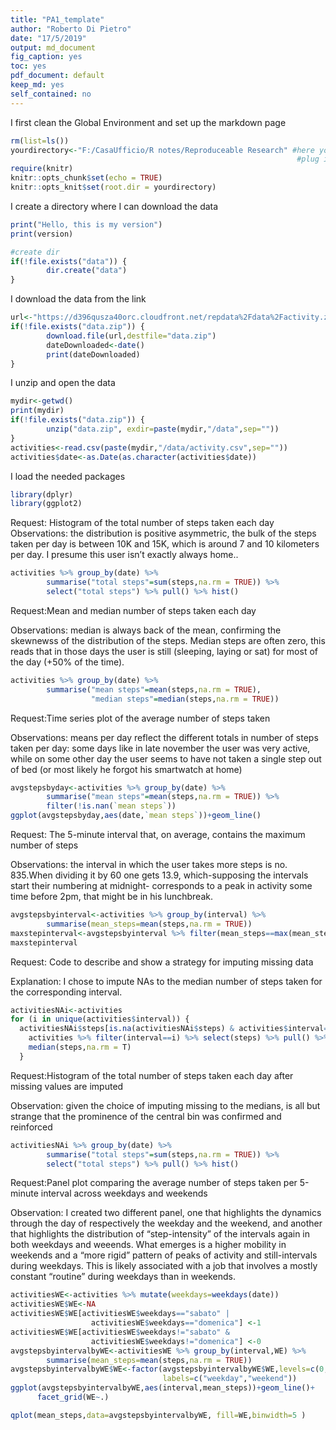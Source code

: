 ---
title: "PA1_template"
author: "Roberto Di Pietro"
date: "17/5/2019"
output: md_document
fig_caption: yes
toc: yes
pdf_document: default
keep_md: yes
self_contained: no
---

I first clean the Global Environment and set up the markdown page
```{r setup 1, include=FALSE}
rm(list=ls())
yourdirectory<-"F:/CasaUfficio/R notes/Reproduceable Research" #here you 
                                                                #plug in yours
require(knitr)
knitr::opts_chunk$set(echo = TRUE)
knitr::opts_knit$set(root.dir = yourdirectory)

```

I create a directory where I can download the data

```{r setup 2}
print("Hello, this is my version")
print(version)

#create dir
if(!file.exists("data")) {
        dir.create("data")
}

```

I download the data from the link
```{r download}

url<-"https://d396qusza40orc.cloudfront.net/repdata%2Fdata%2Factivity.zip"
if(!file.exists("data.zip")) {
        download.file(url,destfile="data.zip")
        dateDownloaded<-date()
        print(dateDownloaded)
}

```

I unzip and open the data
```{r open}
mydir<-getwd()
print(mydir)
if(!file.exists("data.zip")) {
        unzip("data.zip", exdir=paste(mydir,"/data",sep=""))  
}
activities<-read.csv(paste(mydir,"/data/activity.csv",sep=""))
activities$date<-as.Date(as.character(activities$date))
```

I load the needed packages

```{r libraries}
library(dplyr)
library(ggplot2)
```


Request: Histogram of the total number of steps taken each day
Observations: the distribution is positive asymmetric, the bulk of the steps 
taken per day is between 10K and 15K, which is around 7 and 10 kilometers per 
day. I presume this user isn't exactly always home.. 

```{r 2}
activities %>% group_by(date) %>% 
        summarise("total steps"=sum(steps,na.rm = TRUE)) %>% 
        select("total steps") %>% pull() %>% hist()
```

Request:Mean and median number of steps taken each day

Observations: median is always back of the mean, confirming the skewnewss of the distribution of the steps. Median steps are often zero, this reads that in those
days the user is still (sleeping, laying or sat) for most of the day (+50% of 
the time).

```{r 3}
activities %>% group_by(date) %>% 
        summarise("mean steps"=mean(steps,na.rm = TRUE),
                  "median steps"=median(steps,na.rm = TRUE))
```

Request:Time series plot of the average number of steps taken

Observations: means per day reflect the different totals in number of steps 
taken per day: some days like in late november the user was very active, while 
on some other day the user seems to have not taken a single step out of bed (or 
most likely he forgot his smartwatch at home)

```{r 4}
avgstepsbyday<-activities %>% group_by(date) %>% 
        summarise("mean steps"=mean(steps,na.rm = TRUE)) %>% 
        filter(!is.nan(`mean steps`))
ggplot(avgstepsbyday,aes(date,`mean steps`))+geom_line()
```

Request: The 5-minute interval that, on average, contains the maximum number of 
steps

Observations: the interval in which the user takes more steps is no. 835.When 
dividing it by 60 one gets 13.9, which-supposing the intervals start their 
numbering at midnight- corresponds to a peak in activity some time before 2pm, 
that might be in his lunchbreak. 

```{r 5}
avgstepsbyinterval<-activities %>% group_by(interval) %>% 
        summarise(mean_steps=mean(steps,na.rm = TRUE)) 
maxstepinterval<-avgstepsbyinterval %>% filter(mean_steps==max(mean_steps)) 
maxstepinterval
```

Request: Code to describe and show a strategy for imputing missing data

Explanation: I chose to impute NAs to the median number of steps taken for the corresponding interval. 

```{r 6}
activitiesNAi<-activities 
for (i in unique(activities$interval)) {
  activitiesNAi$steps[is.na(activitiesNAi$steps) & activities$interval==i]<-
    activities %>% filter(interval==i) %>% select(steps) %>% pull() %>%
    median(steps,na.rm = T)   
  }

```

Request:Histogram of the total number of steps taken each day after missing 
values are 
imputed

Observation: given the choice of imputing missing to the medians, is all but 
strange that the prominence of the central bin was confirmed and reinforced

```{r 7}
activitiesNAi %>% group_by(date) %>% 
        summarise("total steps"=sum(steps,na.rm = TRUE)) %>% 
        select("total steps") %>% pull() %>% hist()
```

Request:Panel plot comparing the average number of steps taken per 5-minute 
interval 
across weekdays and weekends

Observation: I created two different panel, one that highlights the dynamics 
through the day of respectively the weekday and the weekend, and another that highlights the distribution of "step-intensity" of the intervals again in both 
weekdays and weeends.
What emerges is a higher mobility in weekends and a "more rigid" pattern of 
peaks of activity and still-intervals during weekdays. This is likely associated 
with a job that involves a mostly constant "routine" during weekdays than in 
weekends.

```{r 8}
activitiesWE<-activities %>% mutate(weekdays=weekdays(date))
activitiesWE$WE<-NA
activitiesWE$WE[activitiesWE$weekdays=="sabato" |
                  activitiesWE$weekdays=="domenica"] <-1
activitiesWE$WE[activitiesWE$weekdays!="sabato" &
                  activitiesWE$weekdays!="domenica"] <-0
avgstepsbyintervalbyWE<-activitiesWE %>% group_by(interval,WE) %>% 
        summarise(mean_steps=mean(steps,na.rm = TRUE))
avgstepsbyintervalbyWE$WE<-factor(avgstepsbyintervalbyWE$WE,levels=c(0,1),
                                  labels=c("weekday","weekend"))
ggplot(avgstepsbyintervalbyWE,aes(interval,mean_steps))+geom_line()+
      facet_grid(WE~.)
```


```{r 8b}
qplot(mean_steps,data=avgstepsbyintervalbyWE, fill=WE,binwidth=5 )
```
